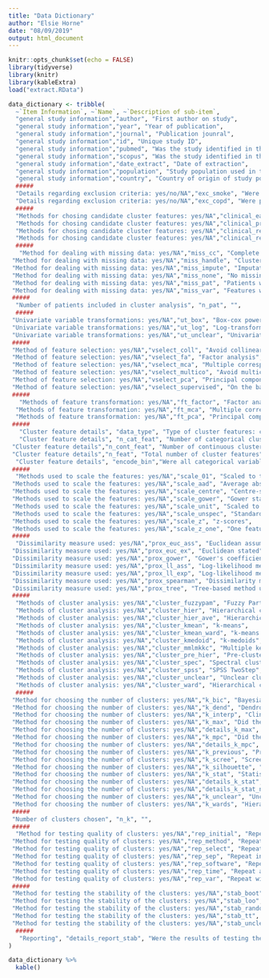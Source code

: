 ```yaml
---
title: "Data Dictionary"
author: "Elsie Horne"
date: "08/09/2019"
output: html_document
---
```


```r
knitr::opts_chunk$set(echo = FALSE)
library(tidyverse)
library(knitr)
library(kableExtra)
load("extract.RData")
```

```r
data_dictionary <- tribble(
  ~`Item Information`, ~`Name`, ~`Description of sub-item`,
  "general study information","author", "First author on study",
  "general study information","year", "Year of publication",
  "general study information","journal", "Publication jounral",
  "general study information","id", "Unique study ID",
  "general study information","pubmed", "Was the study identified in the PubMed search?",
  "general study information","scopus", "Was the study identified in the Scopus search?",
  "general study information","date_extract", "Date of extraction",
  "general study information","population", "Study population used in the cluster analysis",
  "general study information","country", "Country of origin of study population",
  #####
  "Details regarding exclusion criteria: yes/no/NA","exc_smoke", "Were smokers were excluded?",
  "Details regarding exclusion criteria: yes/no/NA","exc_copd", "Were patients with Chronic Obstructive Pulmonary Disease (COPD) were excluded?",
  #####
  "Methods for chosing candidate cluster features: yes/NA","clinical_easy", "Were candidate cluster features chosen on the basis of being easy to measure in clinical practice?",
  "Methods for chosing candidate cluster features: yes/NA","clinical_previous", "Were candidate cluster features chosen on the basis of previous studies?",
  "Methods for chosing candidate cluster features: yes/NA","clinical_redundance", "Were cabndidate cluster features chosen on the basis of avoiding clinical redundancy?",
  "Methods for chosing candidate cluster features: yes/NA","clinical_relevence", "Were candidate cluster features chosen on the basis of their relevance to asthma subtypes?",
  #####
   "Method for dealing with missing data: yes/NA","miss_cc", "Complete case analysis",
 "Method for dealing with missing data: yes/NA","miss_handle", "Cluster analysis methods could handle missing data",
 "Method for dealing with missing data: yes/NA","miss_impute", "Imputation",
 "Method for dealing with missing data: yes/NA","miss_none", "No missing data present",
 "Method for dealing with missing data: yes/NA","miss_pat", "Patients with >x% missing data removed",
 "Method for dealing with missing data: yes/NA","miss_var", "Features with >x% missing values removed",
 #####
  "Number of patients included in cluster analysis", "n_pat", "",
  #####
 "Univariate variable transformations: yes/NA","ut_box", "Box-cox power transformation",
 "Univariate variable transformations: yes/NA","ut_log", "Log-transformation",
 "Univariate variable transformations: yes/NA","ut_unclear", "Univariate feature transformation carried out but methods unclear",
 #####
 "Method of feature selection: yes/NA","vselect_coll", "Avoid collinearity",
 "Method of feature selection: yes/NA","vselect_fa", "Factor analysis",
 "Method of feature selection: yes/NA","vselect_mca", "Multiple correspondence analysis",
 "Method of feature selection: yes/NA","vselect_multico", "Avoid multicollinearity",
 "Method of feature selection: yes/NA","vselect_pca", "Principal component analysis",
 "Method of feature selection: yes/NA","vselect_supervised", "On the basis of statistical tests",
 #####
   "Methods of feature transformation: yes/NA","ft_factor", "Factor analysis",
  "Methods of feature transformation: yes/NA","ft_mca", "Multiple correspondence analysis",
  "Methods of feature transformation: yes/NA","ft_pca", "Principal component analysis",
 #####
   "Cluster feature details", "data_type", "Type of cluster features: categorical/continuous/mixed/unclear",
   "Cluster feature details", "n_cat_feat", "Number of categorical cluster features",
 "Cluster feature details","n_cont_feat", "Number of continuous cluster features",
 "Cluster feature details","n_feat", "Total number of cluster features",
  "Cluster feature details", "encode_bin","Were all categorical variables encoded as binary variables: yes/NA",
 #####
  "Methods used to scale the features: yes/NA","scale_01", "Scaled to the range [0,1]",
 "Methods used to scale the features: yes/NA","scale_aad", "Average absolute deviation",
 "Methods used to scale the features: yes/NA","scale_centre", "Centre-scaled",
 "Methods used to scale the features: yes/NA","scale_gower", "Gower standardisation",
 "Methods used to scale the features: yes/NA","scale_unit", "Scaled to unit length",
 "Methods used to scale the features: yes/NA","scale_unspec", "Standardised but method unspecified",
 "Methods used to scale the features: yes/NA","scale_z", "z-scores",
 "Methods used to scale the features: yes/NA","scale_z_one", "One feature scaled to z-scores",
 #####
  "Dissimilarity measure used: yes/NA","prox_euc_ass", "Euclidean assumed due to cluster analysis method",
 "Dissimilarity measure used: yes/NA","prox_euc_ex", "Euclidean stated",
 "Dissimilarity measure used: yes/NA","prox_gower", "Gower's coefficient",
 "Dissimilarity measure used: yes/NA","prox_ll_ass", "Log-likelihood measure assumed due to cluster analysis method",
 "Dissimilarity measure used: yes/NA","prox_ll_exp", "Log-likelihood measure stated",
 "Dissimilarity measure used: yes/NA","prox_spearman", "Dissimilarity measure based on Sprearman's Rho",
 "Dissimilarity measure used: yes/NA","prox_tree", "Tree-based method using the treeClust R package",
 #####
  "Methods of cluster analysis: yes/NA","cluster_fuzzypam", "Fuzzy Partition Around Medoids",
  "Methods of cluster analysis: yes/NA","cluster_hier", "Hierarchical clustering with no details of linkage",
  "Methods of cluster analysis: yes/NA","cluster_hier_ave", "Hierarchical clustering with average linkage",
  "Methods of cluster analysis: yes/NA","cluster_kmean", "k-means",
  "Methods of cluster analysis: yes/NA","cluster_kmean_ward", "k-means for pre-clusters, hierarchical with Ward's linkage for final clusters",
  "Methods of cluster analysis: yes/NA","cluster_kmedoid", "k-medoids",
  "Methods of cluster analysis: yes/NA","cluster_mmlmkkc", "Multiple kernel k-means",
  "Methods of cluster analysis: yes/NA","cluster_pre_hier", "Pre-clustering followed by hierarchical clustering",
  "Methods of cluster analysis: yes/NA","cluster_spec", "Spectral clustering",
  "Methods of cluster analysis: yes/NA","cluster_spss", "SPSS TwoStep",
  "Methods of cluster analysis: yes/NA","cluster_unclear", "Unclear clustering methods",
  "Methods of cluster analysis: yes/NA","cluster_ward", "Hierarchical clustering with Ward's linkage",
  #####
 "Method for choosing the number of clusters: yes/NA","k_bic", "Bayesian Information Criterion (Implemented as part of SPSS Two Step)",
 "Method for choosing the number of clusters: yes/NA","k_dend", "Dendrogram (explicitly stated or diagram included, stating hierarchical techniques not sufficient)",
 "Method for choosing the number of clusters: yes/NA","k_interp", "Clinical interpretation of the cluster solution",
 "Method for choosing the number of clusters: yes/NA","k_max", "Did the study specify the maximum number of clusters which they considered?",
 "Method for choosing the number of clusters: yes/NA","details_k_max", "What was the maximum number of clusters considered?",
 "Method for choosing the number of clusters: yes/NA","k_mpc", "Did the study state the minumum size of cluster which they accept?",
 "Method for choosing the number of clusters: yes/NA","details_k_mpc", "What was the minimum size of cluster considered?",
 "Method for choosing the number of clusters: yes/NA","k_previous", "Previous studies/results.",
 "Method for choosing the number of clusters: yes/NA","k_scree", "Scree plot",
 "Method for choosing the number of clusters: yes/NA","k_silhouette", "Silhouette plot",
 "Method for choosing the number of clusters: yes/NA","k_stat", "Statistic(s)", 
 "Method for choosing the number of clusters: yes/NA","details_k_stat", "Which statistic(s) were used?",
 "Method for choosing the number of clusters: yes/NA","details_k_stat_n", "How many statistics were used?",
 "Method for choosing the number of clusters: yes/NA","k_unclear", "Unclear methods for choosing the  number of clusters",
 "Method for choosing the number of clusters: yes/NA","k_wards", "Hierarchical clustering with Ward's linkage",
 #####
 "Number of clusters chosen", "n_k", "",
 #####
  "Method for testing quality of clusters: yes/NA","rep_initial", "Repeat with different initial values",
 "Method for testing quality of clusters: yes/NA","rep_method", "Repeat with different methods",
 "Method for testing quality of clusters: yes/NA","rep_select", "Repeat in a selected subset",
 "Method for testing quality of clusters: yes/NA","rep_sep", "Repeat in a separate cohort",
 "Method for testing quality of clusters: yes/NA","rep_software", "Repeat with different software",
 "Method for testing quality of clusters: yes/NA","rep_time", "Repeat at different time-point",
 "Method for testing quality of clusters: yes/NA","rep_var", "Repeat with altered variables",
 #####
 "Method for testing the stability of the clusters: yes/NA","stab_boot", "Bootstrap methods",
 "Method for testing the stability of the clusters: yes/NA","stab_loo", "Leave-one-out cross-validation",
 "Method for testing the stability of the clusters: yes/NA","stab_random", "Repeat in random subset",
 "Method for testing the stability of the clusters: yes/NA","stab_tt", "Split into train and test set",
 "Method for testing the stability of the clusters: yes/NA","stab_unclear", "Methods unclear",
  #####
   "Reporting", "details_report_stab", "Were the results of testing the stability/quality of the solution reported: yes/no"
)
```

```r
data_dictionary %>%
  kable()
```